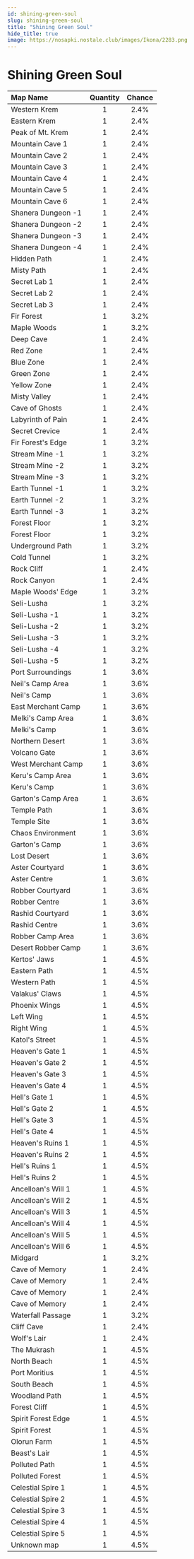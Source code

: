 ```yaml
---
id: shining-green-soul
slug: shining-green-soul
title: "Shining Green Soul"
hide_title: true
image: https://nosapki.nostale.club/images/Ikona/2283.png
---
```



# <ItemIcon iconId="2283" height="32"/> Shining Green Soul
|Map Name|Quantity|Chance|
|:--|:-:|:-:|
|Western Krem|1|2.4%|
|Eastern Krem|1|2.4%|
|Peak of Mt. Krem|1|2.4%|
|Mountain Cave 1|1|2.4%|
|Mountain Cave 2|1|2.4%|
|Mountain Cave 3|1|2.4%|
|Mountain Cave 4|1|2.4%|
|Mountain Cave 5|1|2.4%|
|Mountain Cave 6|1|2.4%|
|Shanera Dungeon -1|1|2.4%|
|Shanera Dungeon -2|1|2.4%|
|Shanera Dungeon -3|1|2.4%|
|Shanera Dungeon -4|1|2.4%|
|Hidden Path|1|2.4%|
|Misty Path|1|2.4%|
|Secret Lab 1|1|2.4%|
|Secret Lab 2|1|2.4%|
|Secret Lab 3|1|2.4%|
|Fir Forest|1|3.2%|
|Maple Woods|1|3.2%|
|Deep Cave|1|2.4%|
|Red Zone|1|2.4%|
|Blue Zone|1|2.4%|
|Green Zone|1|2.4%|
|Yellow Zone|1|2.4%|
|Misty Valley|1|2.4%|
|Cave of Ghosts|1|2.4%|
|Labyrinth of Pain|1|2.4%|
|Secret Crevice|1|2.4%|
|Fir Forest's Edge|1|3.2%|
|Stream Mine -1|1|3.2%|
|Stream Mine -2|1|3.2%|
|Stream Mine -3|1|3.2%|
|Earth Tunnel -1|1|3.2%|
|Earth Tunnel -2|1|3.2%|
|Earth Tunnel -3|1|3.2%|
|Forest Floor|1|3.2%|
|Forest Floor|1|3.2%|
|Underground Path|1|3.2%|
|Cold Tunnel|1|3.2%|
|Rock Cliff|1|2.4%|
|Rock Canyon|1|2.4%|
|Maple Woods' Edge|1|3.2%|
|Seli-Lusha|1|3.2%|
|Seli-Lusha -1|1|3.2%|
|Seli-Lusha -2|1|3.2%|
|Seli-Lusha -3|1|3.2%|
|Seli-Lusha -4|1|3.2%|
|Seli-Lusha -5|1|3.2%|
|Port Surroundings|1|3.6%|
|Neil's Camp Area|1|3.6%|
|Neil's Camp|1|3.6%|
|East Merchant Camp|1|3.6%|
|Melki's Camp Area|1|3.6%|
|Melki's Camp|1|3.6%|
|Northern Desert|1|3.6%|
|Volcano Gate|1|3.6%|
|West Merchant Camp|1|3.6%|
|Keru's Camp Area|1|3.6%|
|Keru's Camp|1|3.6%|
|Garton's Camp Area|1|3.6%|
|Temple Path|1|3.6%|
|Temple Site|1|3.6%|
|Chaos Environment|1|3.6%|
|Garton's Camp|1|3.6%|
|Lost Desert|1|3.6%|
|Aster Courtyard|1|3.6%|
|Aster Centre|1|3.6%|
|Robber Courtyard|1|3.6%|
|Robber Centre|1|3.6%|
|Rashid Courtyard|1|3.6%|
|Rashid Centre|1|3.6%|
|Robber Camp Area|1|3.6%|
|Desert Robber Camp|1|3.6%|
|Kertos' Jaws|1|4.5%|
|Eastern Path|1|4.5%|
|Western Path|1|4.5%|
|Valakus' Claws|1|4.5%|
|Phoenix Wings|1|4.5%|
|Left Wing|1|4.5%|
|Right Wing|1|4.5%|
|Katol's Street|1|4.5%|
|Heaven's Gate 1|1|4.5%|
|Heaven's Gate 2|1|4.5%|
|Heaven's Gate 3|1|4.5%|
|Heaven's Gate 4|1|4.5%|
|Hell's Gate 1|1|4.5%|
|Hell's Gate 2|1|4.5%|
|Hell's Gate 3|1|4.5%|
|Hell's Gate 4|1|4.5%|
|Heaven's Ruins 1|1|4.5%|
|Heaven's Ruins 2|1|4.5%|
|Hell's Ruins 1|1|4.5%|
|Hell's Ruins 2|1|4.5%|
|Ancelloan's Will 1|1|4.5%|
|Ancelloan's Will 2|1|4.5%|
|Ancelloan's Will 3|1|4.5%|
|Ancelloan's Will 4|1|4.5%|
|Ancelloan's Will 5|1|4.5%|
|Ancelloan's Will 6|1|4.5%|
|Midgard|1|3.2%|
|Cave of Memory|1|2.4%|
|Cave of Memory|1|2.4%|
|Cave of Memory|1|2.4%|
|Cave of Memory|1|2.4%|
|Waterfall Passage|1|3.2%|
|Cliff Cave|1|2.4%|
|Wolf's Lair|1|2.4%|
|The Mukrash|1|4.5%|
|North Beach|1|4.5%|
|Port Moritius|1|4.5%|
|South Beach|1|4.5%|
|Woodland Path|1|4.5%|
|Forest Cliff|1|4.5%|
|Spirit Forest Edge|1|4.5%|
|Spirit Forest|1|4.5%|
|Olorun Farm|1|4.5%|
|Beast's Lair|1|4.5%|
|Polluted Path|1|4.5%|
|Polluted Forest|1|4.5%|
|Celestial Spire 1|1|4.5%|
|Celestial Spire 2|1|4.5%|
|Celestial Spire 3|1|4.5%|
|Celestial Spire 4|1|4.5%|
|Celestial Spire 5|1|4.5%|
|Unknown map|1|4.5%|

